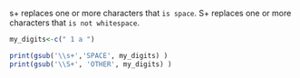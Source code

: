 s+ replaces one or more characters that `is space`.
S+ replaces one or more characters that `is not whitespace`.

```r
my_digits<-c(" 1 a ")

print(gsub('\\s+','SPACE', my_digits) ) 
print(gsub('\\S+', 'OTHER', my_digits) ) 

```